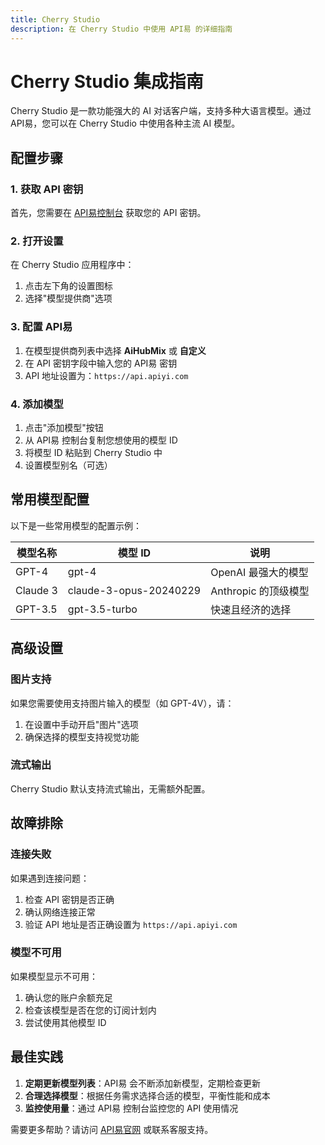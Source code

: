 ```yaml
---
title: Cherry Studio
description: 在 Cherry Studio 中使用 API易 的详细指南
---
```


# Cherry Studio 集成指南

Cherry Studio 是一款功能强大的 AI 对话客户端，支持多种大语言模型。通过 API易，您可以在 Cherry Studio 中使用各种主流 AI 模型。

## 配置步骤

### 1. 获取 API 密钥

首先，您需要在 [API易控制台](https://vip.apiyi.com) 获取您的 API 密钥。

### 2. 打开设置

在 Cherry Studio 应用程序中：
1. 点击左下角的设置图标
2. 选择"模型提供商"选项

### 3. 配置 API易

1. 在模型提供商列表中选择 **AiHubMix** 或 **自定义**
2. 在 API 密钥字段中输入您的 API易 密钥
3. API 地址设置为：`https://api.apiyi.com`

### 4. 添加模型

1. 点击"添加模型"按钮
2. 从 API易 控制台复制您想使用的模型 ID
3. 将模型 ID 粘贴到 Cherry Studio 中
4. 设置模型别名（可选）

## 常用模型配置

以下是一些常用模型的配置示例：

| 模型名称 | 模型 ID | 说明 |
|---------|---------|------|
| GPT-4 | gpt-4 | OpenAI 最强大的模型 |
| Claude 3 | claude-3-opus-20240229 | Anthropic 的顶级模型 |
| GPT-3.5 | gpt-3.5-turbo | 快速且经济的选择 |

## 高级设置

### 图片支持

如果您需要使用支持图片输入的模型（如 GPT-4V），请：
1. 在设置中手动开启"图片"选项
2. 确保选择的模型支持视觉功能

### 流式输出

Cherry Studio 默认支持流式输出，无需额外配置。

## 故障排除

### 连接失败

如果遇到连接问题：
1. 检查 API 密钥是否正确
2. 确认网络连接正常
3. 验证 API 地址是否正确设置为 `https://api.apiyi.com`

### 模型不可用

如果模型显示不可用：
1. 确认您的账户余额充足
2. 检查该模型是否在您的订阅计划内
3. 尝试使用其他模型 ID

## 最佳实践

1. **定期更新模型列表**：API易 会不断添加新模型，定期检查更新
2. **合理选择模型**：根据任务需求选择合适的模型，平衡性能和成本
3. **监控使用量**：通过 API易 控制台监控您的 API 使用情况

需要更多帮助？请访问 [API易官网](https://api.apiyi.com) 或联系客服支持。